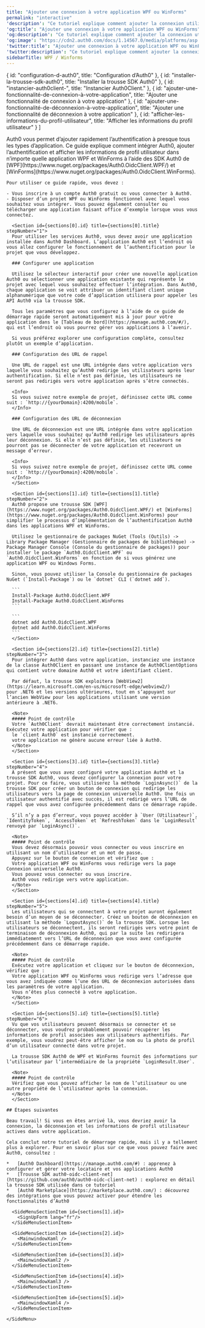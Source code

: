 ```yaml
---
title: "Ajouter une connexion à votre application WPF ou WinForms"
permalink: "interactive"
'description': "Ce tutoriel explique comment ajouter la connexion utilisateur avec Auth0 à une application WPF et WinForms."
'og:title': "Ajouter une connexion à votre application WPF ou WinForms"
'og:description': "Ce tutoriel explique comment ajouter la connexion utilisateur avec Auth0 à une application WPF et WinForms."
'og:image': "https://cdn2.auth0.com/docs/1.14567.0/media/platforms/asp.png"
'twitter:title': "Ajouter une connexion à votre application WPF ou WinForms"
'twitter:description': "Ce tutoriel explique comment ajouter la connexion utilisateur avec Auth0 à une application WPF et WinForms."
sidebarTitle: WPF / Winforms
---
```



  { id: "configuration-d-auth0", title: "Configuration d’Auth0" },
  { id: "installer-la-trousse-sdk-auth0", title: "Installer la trousse SDK Auth0" },
  { id: "instancier-auth0client-", title: "Instancier Auth0Client." },
  { id: "ajouter-une-fonctionnalité-de-connexion-à-votre-application", title: "Ajouter une fonctionnalité de connexion à votre application" },
  { id: "ajouter-une-fonctionnalité-de-déconnexion-à-votre-application", title: "Ajouter une fonctionnalité de déconnexion à votre application" },
  { id: "afficher-les-informations-du-profil-utilisateur", title: "Afficher les informations du profil utilisateur" }
]

<Recipe>
  <Content>
    Auth0 vous permet d’ajouter rapidement l’authentification à presque tous les types d’application. Ce guide explique comment intégrer Auth0, ajouter l’authentification et afficher les informations de profil utilisateur dans n’importe quelle application WPF et WinForms à l’aide des SDK Auth0 de [WPF](https://www.nuget.org/packages/Auth0.OidcClient.WPF/) et [WinForms](https://www.nuget.org/packages/Auth0.OidcClient.WinForms).

    Pour utiliser ce guide rapide, vous devez :

    - Vous inscrire à un compte Auth0 gratuit ou vous connecter à Auth0.
    - Disposer d’un projet WPF ou WinForms fonctionnel avec lequel vous souhaitez vous intégrer. Vous pouvez également consulter ou télécharger une application faisant office d’exemple lorsque vous vous connectez.

      <Section id={sections[0].id} title={sections[0].title} stepNumber="1">
      Pour utiliser les services Auth0, vous devez avoir une application installée dans Auth0 Dashboard. L’application Auth0 est l’endroit où vous allez configurer le fonctionnement de l’authentification pour le projet que vous développez.

      ### Configurer une application

      Utilisez le sélecteur interactif pour créer une nouvelle application Auth0 ou sélectionner une application existante qui représente le projet avec lequel vous souhaitez effectuer l’intégration. Dans Auth0, chaque application se voit attribuer un identifiant client unique alphanumérique que votre code d’application utilisera pour appeler les API Auth0 via la trousse SDK.

      Tous les paramètres que vous configurez à l’aide de ce guide de démarrage rapide seront automatiquement mis à jour pour votre application dans le [Tableau de bord](https://manage.auth0.com/#/), qui est l’endroit où vous pourrez gérer vos applications à l’avenir.

      Si vous préférez explorer une configuration complète, consultez plutôt un exemple d’application.

      ### Configuration des URL de rappel

      Une URL de rappel est une URL intégrée dans votre application vers laquelle vous souhaitez qu’Auth0 redirige les utilisateurs après leur authentification. Si elle n’est pas définie, les utilisateurs ne seront pas redirigés vers votre application après s’être connectés.

      <Info>
      Si vous suivez notre exemple de projet, définissez cette URL comme suit : `http://{yourDomain}:4200/mobile`.
      </Info>

      ### Configuration des URL de déconnexion

      Une URL de déconnexion est une URL intégrée dans votre application vers laquelle vous souhaitez qu’Auth0 redirige les utilisateurs après leur déconnexion. Si elle n’est pas définie, les utilisateurs ne pourront pas se déconnecter de votre application et recevront un message d’erreur.

      <Info>
      Si vous suivez notre exemple de projet, définissez cette URL comme suit : `http://{yourDomain}:4200/mobile`.
      </Info>
      </Section>

      <Section id={sections[1].id} title={sections[1].title} stepNumber="2">
      Auth0 propose une trousse SDK [WPF](https://www.nuget.org/packages/Auth0.OidcClient.WPF/) et [WinForms](https://www.nuget.org/packages/Auth0.OidcClient.WinForms) pour simplifier le processus d’implémentation de l’authentification Auth0 dans les applications WPF et WinForms.

      Utilisez le gestionnaire de packages NuGet (Tools (Outils) -> Library Package Manager (Gestionnaire de packages de bibliothèque) -> Package Manager Console (Console du gestionnaire de packages)) pour installer le package `Auth0.OidcClient.WPF` ou `Auth0.OidcClient.WinForms` en fonction de si vous générez une application WPF ou Windows Forms.

      Sinon, vous pouvez utiliser la Console du gestionnaire de packages NuGet (`Install-Package`) ou le `dotnet` CLI (`dotnet add`).

      ```
      Install-Package Auth0.OidcClient.WPF
      Install-Package Auth0.OidcClient.WinForms
      ```

      ```
      dotnet add Auth0.OidcClient.WPF
      dotnet add Auth0.OidcClient.WinForms
      ```
      </Section>

      <Section id={sections[2].id} title={sections[2].title} stepNumber="3">
      Pour intégrer Auth0 dans votre application, instanciez une instance de la classe Auth0Client en passant une instance de Auth0ClientOptions qui contient votre domaine Auth0 et votre identifiant client.

      Par défaut, la trousse SDK exploitera [WebView2](https://learn.microsoft.com/en-us/microsoft-edge/webview2/) pour .NET6 et les versions ultérieures, tout en s’appuyant sur l’ancien WebView pour les applications utilisant une version antérieure à .NET6.

      <Note>
      ##### Point de contrôle
      Votre `Auth0Client` devrait maintenant être correctement instancié. Exécutez votre application pour vérifier que :
      le `client Auth0` est instancié correctement.
      votre application ne génère aucune erreur liée à Auth0.
      </Note>
      </Section>

      <Section id={sections[3].id} title={sections[3].title} stepNumber="4">
      À présent que vous avez configuré votre application Auth0 et la trousse SDK Auth0, vous devez configurer la connexion pour votre projet. Pour ce faire, vous utiliserez la méthode `LoginAsync()` de la trousse SDK pour créer un bouton de connexion qui redirige les utilisateurs vers la page de connexion universelle Auth0. Une fois un utilisateur authentifié avec succès, il est redirigé vers l’URL de rappel que vous avez configurée précédemment dans ce démarrage rapide.

      S’il n’y a pas d’erreur, vous pouvez accéder à `User (Utilisateur)`, `IdentityToken`, `AccessToken` et `RefreshToken` dans le `LoginResult` renvoyé par `LoginAsync()`.

      <Note>
      ##### Point de contrôle
      Vous devez désormais pouvoir vous connecter ou vous inscrire en utilisant un nom d’utilisateur et un mot de passe.
      Appuyez sur le bouton de connexion et vérifiez que :
      Votre application WPF ou WinForms vous redirige vers la page Connexion universelle Auth0.
      Vous pouvez vous connecter ou vous inscrire.
      Auth0 vous redirige vers votre application.
      </Note>
      </Section>

      <Section id={sections[4].id} title={sections[4].title} stepNumber="5">
      Les utilisateurs qui se connectent à votre projet auront également besoin d’un moyen de se déconnecter. Créez un bouton de déconnexion en utilisant la méthode `LogoutAsync()` de la trousse SDK. Lorsque les utilisateurs se déconnectent, ils seront redirigés vers votre point de terminaison de déconnexion Auth0, qui par la suite les redirigera immédiatement vers l’URL de déconnexion que vous avez configurée précédemment dans ce démarrage rapide.

      <Note>
      ##### Point de contrôle
      Exécutez votre application et cliquez sur le bouton de déconnexion, vérifiez que :
      Votre application WPF ou WinForms vous redirige vers l’adresse que vous avez indiquée comme l’une des URL de déconnexion autorisées dans les paramètres de votre application.
      Vous n’êtes plus connecté à votre application.
      </Note>
      </Section>

      <Section id={sections[5].id} title={sections[5].title} stepNumber="6">
      Vu que vos utilisateurs peuvent désormais se connecter et se déconnecter, vous voudrez probablement pouvoir récupérer les informations de profil associées aux utilisateurs authentifiés. Par exemple, vous voudrez peut-être afficher le nom ou la photo de profil d’un utilisateur connecté dans votre projet.

      La trousse SDK Auth0 de WPF et WinForms fournit des informations sur l’utilisateur par l’intermédiaire de la propriété `LoginResult.User`.

      <Note>
      ##### Point de contrôle
      Vérifiez que vous pouvez afficher le nom de l’utilisateur ou une autre propriété de l’utilisateur après la connexion.
      </Note>
      </Section>

    ## Étapes suivantes

    Beau travail! Si vous en êtes arrivé là, vous devriez avoir la connexion, la déconnexion et les informations de profil utilisateur actives dans votre application.

    Cela conclut notre tutoriel de démarrage rapide, mais il y a tellement plus à explorer. Pour en savoir plus sur ce que vous pouvez faire avec Auth0, consultez :

    *   [Auth0 Dashboard](https://manage.auth0.com/#) : apprenez à configurer et gérer votre locataire et vos applications Auth0
    *   [Trousse SDK auth0-oidc-client-net](https://github.com/auth0/auth0-oidc-client-net) : explorez en détail la trousse SDK utilisée dans ce tutoriel
    *   [Auth0 Marketplace](https://marketplace.auth0.com/) : découvrez des intégrations que vous pouvez activer pour étendre les fonctionnalités d’Auth0
  </Content>

  <SideMenu sections={sections}>
      <SideMenuSectionItem id={sections[0].id}>
        <SignUpForm lang="fr"/>
      </SideMenuSectionItem>

      <SideMenuSectionItem id={sections[1].id}>
        <SignUpForm lang="fr"/>
      </SideMenuSectionItem>

      <SideMenuSectionItem id={sections[2].id}>
        <MainwindowXaml />
      </SideMenuSectionItem>

      <SideMenuSectionItem id={sections[3].id}>
        <MainwindowXaml2 />
      </SideMenuSectionItem>

      <SideMenuSectionItem id={sections[4].id}>
        <MainwindowXaml3 />
      </SideMenuSectionItem>

      <SideMenuSectionItem id={sections[5].id}>
        <MainwindowXaml4 />
      </SideMenuSectionItem>

    </SideMenu>
</Recipe>
